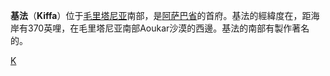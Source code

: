 {{Unreferenced|time=2016-08-06T10:11:37+00:00}} 
{{Infobox settlement
|name = 基法
|native_name = كيفه
|settlement_type        ={{le|Communes (毛里塔尼亚)|Communes of Mauritania|Communes}}及鄉鎮
|image_skyline = Kiffa mauritania.jpg
|imagesize = 
|image_caption = 
|image_flag = 
|image_seal = 
|image_map = 
|map_caption = 
|pushpin_map = Mauritania
|pushpin_label_position =bottom
|pushpin_mapsize        = 300
|pushpin_map_caption    =在毛里塔尼亚的位置
|subdivision_type = [[國家|國家]]
|subdivision_type1 = [[毛里塔尼亚行政区划|行政区划]]
|subdivision_name = [[Image:1959-2017_Flag_of_Mauritania.svg|25px]] [[毛里塔尼亚|毛里塔尼亚]]
|subdivision_name1 = [[阿萨巴省|阿萨巴省]]
|subdivision_type2 =
|subdivision_name2 = 
|established_title = 
|established_date =
|government_type = 
|leader_title = 
|leader_name = 
|area_magnitude = 
|area_total_sq_mi =
|area_total_km2 = 
|area_land_sq_mi =
|area_land_km2 = 
|area_urban_sq_mi = 
|area_urban_km2 = 
|area_metro_km2 = 
|area_metro_sq_mi = 
|population_as_of=2013統計
|population_footnotes =
|population_total = 60005
|population_urban = 95084
|population_metro =
|population_density_sq_mi = 
|population_density_km2 = auto
|timezone = 
|utc_offset = 
|timezone_DST =
|utc_offset_DST = 
|elevation_footnotes=
|elevation_m = 94
|elevation_ft = 
|postal_code_type = 
|postal_code = 
|area_code = 
|website = 
|footnotes =
}}
'''基法'''（'''Kiffa'''）位于[[毛里塔尼亚|毛里塔尼亚]]南部，是[[阿萨巴省|阿萨巴省]]的首府。基法的經緯度在{{Coord|16.63|N|11.4|W|display=inline,title}}，距海岸有370英哩，在毛里塔尼亚南部Aoukar沙漠的西邊。基法的南部有製作著名的{{le|基法珠|Kiffa beads}}。

{{Mauritania-geo-stub}}

[[Category:毛里塔尼亚城市|K]]